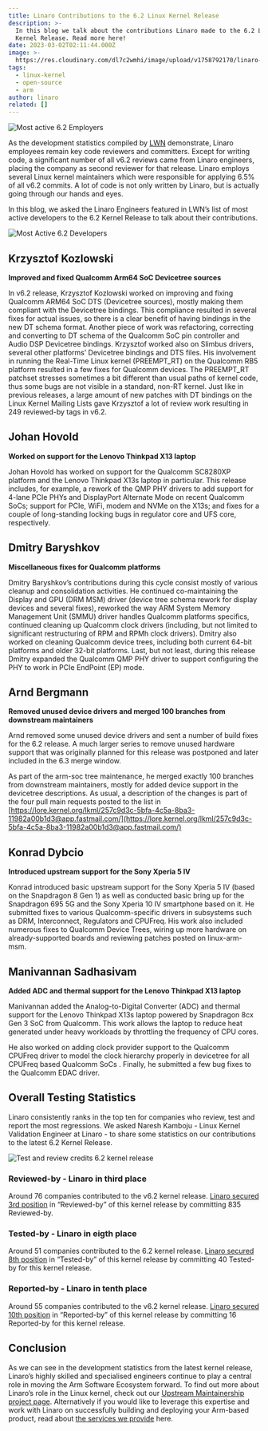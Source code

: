 ```yaml
---
title: Linaro Contributions to the 6.2 Linux Kernel Release
description: >-
  In this blog we talk about the contributions Linaro made to the 6.2 Linux
  Kernel Release. Read more here!
date: 2023-03-02T02:11:44.000Z
image: >-
  https://res.cloudinary.com/dl7c2wmhi/image/upload/v1758792170/linaro-website/images/blog/30921180788_34ce2cd5f8_c
tags:
  - linux-kernel
  - open-source
  - arm
author: linaro
related: []
---
```


![Most active 6.2 Employers](/linaro-website/images/blog/most-active-6.2-employers)

As the development statistics compiled by [LWN](https://lwn.net/Articles/923410/) demonstrate, Linaro employees remain key code reviewers and committers. Except for writing code, a significant number of all v6.2 reviews came from Linaro engineers, placing the company as second reviewer for that release. Linaro employs several Linux kernel maintainers which were responsible for applying 6.5% of all v6.2 commits. A lot of code is not only written by Linaro, but is actually going through our hands and eyes.

In this blog, we asked the Linaro Engineers featured in LWN’s list of most active developers to the 6.2 Kernel Release to talk about their contributions.

![Most Active 6.2 Developers](/linaro-website/images/blog/most-active-6.2-developers)

## Krzysztof Kozlowski

**Improved and fixed Qualcomm Arm64 SoC Devicetree sources**

In v6.2 release, Krzysztof Kozlowski worked on improving and fixing Qualcomm ARM64 SoC DTS (Devicetree sources), mostly making them compliant with the Devicetree bindings. This compliance resulted in several fixes for actual issues, so there is a clear benefit of having bindings in the new DT schema format. Another piece of work was refactoring, correcting and converting to DT schema of the Qualcomm SoC pin controller and Audio DSP Devicetree bindings. Krzysztof worked also on Slimbus drivers, several other platforms’ Devicetree bindings and DTS files. His involvement in running the Real-Time Linux kernel (PREEMPT\_RT) on the Qualcomm RB5 platform resulted in a few fixes for Qualcomm devices. The PREEMPT\_RT patchset stresses sometimes a bit different than usual paths of kernel code, thus some bugs are not visible in a standard, non-RT kernel. Just like in previous releases, a large amount of new patches with DT bindings on the Linux Kernel Mailing Lists gave Krzysztof a lot of review work resulting in 249 reviewed-by tags in v6.2.

## Johan Hovold

**Worked on support for the Lenovo Thinkpad X13 laptop**

Johan Hovold has worked on support for the Qualcomm SC8280XP platform and the Lenovo Thinkpad X13s laptop in particular. This release includes, for example, a rework of the QMP PHY drivers to add support for 4-lane PCIe PHYs and DisplayPort Alternate Mode on recent Qualcomm SoCs; support for PCIe, WiFi, modem and NVMe on the X13s; and fixes for a couple of long-standing locking bugs in regulator core and UFS core, respectively.

## Dmitry Baryshkov

**Miscellaneous fixes for Qualcomm platforms**

Dmitry Baryshkov’s contributions during this cycle consist mostly of various cleanup and consolidation activities. He continued co-maintaining the Display and GPU (DRM MSM) driver (device tree schema rework for display devices and several fixes), reworked the way ARM System Memory Management Unit (SMMU) driver handles Qualcomm platforms specifics, continued cleaning up Qualcomm clock drivers (including, but not limited to significant restructuring of RPM and RPMh clock drivers). Dmitry also worked on cleaning Qualcomm device trees, including both current 64-bit platforms and older 32-bit platforms. Last, but not least, during this release Dmitry expanded the Qualcomm QMP PHY driver to support configuring the PHY to work in PCIe EndPoint (EP) mode.

## Arnd Bergmann

**Removed unused device drivers and merged 100 branches from downstream maintainers**

Arnd removed some unused device drivers and sent a number of build fixes for the 6.2 release. A much larger series to remove unused hardware support that was originally planned for this release was postponed and later included in the 6.3 merge window.

As part of the arm-soc tree maintenance, he merged exactly 100 branches from downstream maintainers, mostly for added device support in the devicetree descriptions. As usual, a description of the changes is part of the four pull main requests posted to the list in
[https://lore.kernel.org/lkml/257c9d3c-5bfa-4c5a-8ba3-11982a00b1d3@app.fastmail.com/](https://lore.kernel.org/lkml/257c9d3c-5bfa-4c5a-8ba3-11982a00b1d3@app.fastmail.com/)

## Konrad Dybcio

**Introduced upstream support for the Sony Xperia 5 IV**

Konrad introduced basic upstream support for the Sony Xperia 5 IV (based on the Snapdragon 8 Gen 1) as well as conducted basic bring up for the Snapdragon 695 5G and the Sony Xperia 10 IV smartphone based on it. He submitted fixes to various Qualcomm-specific drivers in subsystems such as DRM, Interconnect, Regulators and CPUFreq. His work also included numerous fixes to Qualcomm Device Trees, wiring up more hardware on already-supported boards and reviewing patches posted on linux-arm-msm.

## Manivannan Sadhasivam

**Added ADC and thermal support for the Lenovo Thinkpad X13 laptop**

Manivannan added the Analog-to-Digital Converter (ADC) and thermal support for the Lenovo Thinkpad X13s laptop powered by Snapdragon 8cx Gen 3 SoC from Qualcomm. This work allows the laptop to reduce heat generated under heavy workloads by throttling the frequency of CPU cores.

He also worked on adding clock provider support to the Qualcomm CPUFreq driver to model the clock hierarchy properly in devicetree for all CPUFreq based Qualcomm SoCs . Finally, he submitted a few bug fixes to the Qualcomm EDAC driver.

## Overall Testing Statistics

Linaro consistently ranks in the top ten for companies who review, test and report the most regressions. We asked Naresh Kamboju - Linux Kernel Validation Engineer at Linaro - to share some statistics on our contributions to the latest 6.2 Kernel Release.

![Test and review credits 6.2 kernel release](/linaro-website/images/blog/test-and-review-credits-6.2-kernel-release)

### Reviewed-by - Linaro in third place

Around 76 companies contributed to the v6.2 kernel release. [Linaro secured 3rd position](https://remword.com/kps_result/6.2_review.html) in “Reviewed-by” of this kernel release by committing 835 Reviewed-by.

### Tested-by - Linaro in eigth place

Around 51 companies contributed to the 6.2 kernel release. [Linaro secured 8th position](https://remword.com/kps_result/6.2_test.html) in “Tested-by” of this kernel release by committing 40 Tested-by for this kernel release.

### Reported-by - Linaro in tenth place

Around 55 companies contributed to the v6.2 kernel release. [Linaro secured 10th position](https://remword.com/kps_result/6.2_report.html) in “Reported-by” of this kernel release by committing 16 Reported-by for this kernel release.

## Conclusion

As we can see in the development statistics from the latest kernel release, Linaro’s highly skilled and specialised  engineers continue to play a central role in moving the Arm Software Ecosystem forward. To find out more about Linaro’s role in the Linux kernel, check out our [Upstream Maintainership project page](https://linaro.atlassian.net/wiki/spaces/UM/overview). Alternatively if you would like to leverage this expertise and work with Linaro on successfully building and deploying your Arm-based product, read about [the services we provide](https://www.linaro.org/services/) here.
